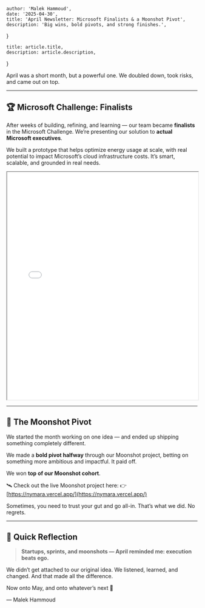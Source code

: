 
    author: 'Malek Hammoud',
    date: '2025-04-30',
    title: 'April Newsletter: Microsoft Finalists & a Moonshot Pivot',
    description: 'Big wins, bold pivots, and strong finishes.',
}

    title: article.title,
    description: article.description,
}

<div style={{ padding: '20px', backgroundColor: '#e0f7fa', borderRadius: '8px', marginBottom: '20px' }}>
    April was a short month, but a powerful one. We doubled down, took risks, and came out on top.
</div>

---

## 🏆 Microsoft Challenge: Finalists

After weeks of building, refining, and learning — our team became **finalists** in the Microsoft Challenge. We’re presenting our solution to **actual Microsoft executives**.

We built a prototype that helps optimize energy usage at scale, with real potential to impact Microsoft’s cloud infrastructure costs. It’s smart, scalable, and grounded in real needs.

<iframe src="/Microsoft-Spring-Challenge-Deck.pdf#zoom=20&toolbar=1&navpanes=0" width="100%" height="600px"></iframe>


---

## 🚀 The Moonshot Pivot

We started the month working on one idea — and ended up shipping something completely different.

We made a **bold pivot halfway** through our Moonshot project, betting on something more ambitious and impactful. It paid off.

We won **top of our Moonshot cohort**.

🛰️ Check out the live Moonshot project here:
👉 [https://nymara.vercel.app/](https://nymara.vercel.app/)

Sometimes, you need to trust your gut and go all-in. That’s what we did. No regrets.

---

## 💭 Quick Reflection

> **Startups, sprints, and moonshots — April reminded me: execution beats ego.**

We didn’t get attached to our original idea. We listened, learned, and changed. And that made all the difference.

Now onto May, and onto whatever’s next 🚀

— Malek Hammoud
